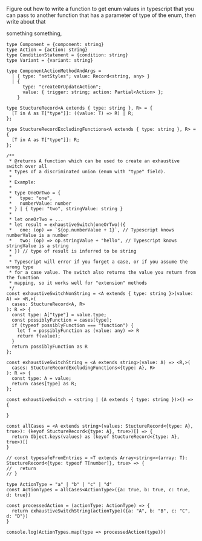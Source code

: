 Figure out how to write a function to get enum values in typescript that you can pass to another function that has a parameter of type of the enum, then write about that

something something,
```
type Component = {component: string}
type Action = {action: string}
type ConditionStatement = {condition: string}
type Variant = {variant: string}

type ComponentActionMethodAndArgs =
  | { type: "setStyles"; value: Record<string, any> }
  | {
      type: "createOrUpdateAction";
      value: { trigger: string; action: Partial<Action> };
    }

type StuctureRecord<A extends { type: string }, R> = {
  [T in A as T["type"]]: ((value: T) => R) | R;
};

type StuctureRecordExcludingFunctions<A extends { type: string }, R> = {
  [T in A as T["type"]]: R;
};

/**
 * @returns A function which can be used to create an exhaustive switch over all
 * types of a discriminated union (enum with "type" field).
 *
 * Example:
 *
 * type OneOrTwo = {
 *   type: "one",
 *   numberValue: number
 * } | { type: "two", stringValue: string }
 *
 * let oneOrTwo = ...
 * let result = exhaustiveSwitch(oneOrTwo)({
 *   one: (op) => `${op.numberValue + 1}`, // Typescript knows numberValue is a number
 *   two: (op) => op.stringValue + "hello", // Typescript knows stringValue is a string
 * }) // type of result is inferred to be string
 *
 * Typescript will error if you forget a case, or if you assume the wrong type
 * for a case value. The switch also returns the value you return from the function
 * mapping, so it works well for "extension" methods
 */
const exhaustiveSwitchNonString = <A extends { type: string }>(value: A) => <R,>(
  cases: StuctureRecord<A, R>
): R => {
  const type: A["type"] = value.type;
  const possiblyFunction = cases[type];
  if (typeof possiblyFunction === "function") {
    let f = possiblyFunction as (value: any) => R
    return f(value);
  }
  return possiblyFunction as R
};

const exhaustiveSwitchString = <A extends string>(value: A) => <R,>(
  cases: StuctureRecordExcludingFunctions<{type: A}, R>
): R => {
  const type: A = value;
  return cases[type] as R;
};

const exhaustiveSwitch = <string | (A extends { type: string })>() => {

}

const allCases = <A extends string>(values: StuctureRecord<{type: A}, true>): (keyof StuctureRecord<{type: A}, true>)[] => {
  return Object.keys(values) as (keyof StuctureRecord<{type: A}, true>)[]
}

// const typesafeFromEntries = <T extends Array<string>>(array: T): StuctureRecord<{type: typeof T[number]}, true> => {
//   return 
// }

type ActionType = "a" | "b" | "c" | "d"
const ActionTypes = allCases<ActionType>({a: true, b: true, c: true, d: true})

const processedAction = (actionType: ActionType) => {
  return exhaustiveSwitchString(actionType)({a: "A", b: "B", c: "C", d: "D"})
}

console.log(ActionTypes.map(type => processedAction(type)))
```
